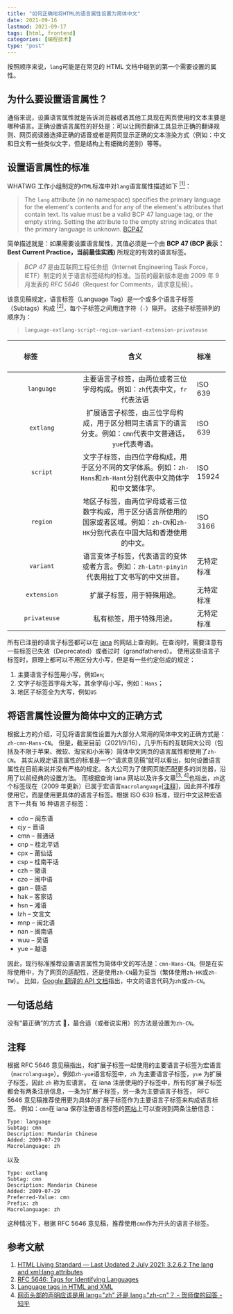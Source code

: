 ```yaml
---
title: "如何正确地将HTML的语言属性设置为简体中文"
date: 2021-09-16
lastmod: 2021-09-17
tags: [html, frontend]
categories: [编程技术]
type: "post"
---
```


按照顺序来说，`lang`可能是在常见的 HTML 文档中碰到的第一个需要设置的属性。

## 为什么要设置语言属性？

通俗来说，设置语言属性就是告诉浏览器或者其他工具现在网页使用的文本主要是哪种语言。正确设置语言属性的好处是：可以让网页翻译工具显示正确的翻译规则、网页阅读器选择正确的语音或者是网页显示正确的文本渲染方式（例如：中文和日文有一些类似文字，但是结构上有细微的差别）等等。

## 设置语言属性的标准

WHATWG 工作小组制定的`HTML`标准中对`lang`语言属性描述如下 [<sup>[1]</sup>](#参考文献)：

> The `lang` attribute (in no namespace) specifies the primary language for the element's contents and for any of the element's attributes that contain text. Its value must be a valid BCP 47 language tag, or the empty string. Setting the attribute to the empty string indicates that the primary language is unknown. [BCP47](https://html.spec.whatwg.org/multipage/references.html#refsBCP47)

简单描述就是：如果需要设置语言属性，其值必须是一个由 **BCP 47 (BCP 表示：Best Current Practice，当前最佳实践)** 所规定的有效的语言标签。

> _BCP 47_ 是由互联网工程任务组（Internet Engineering Task Force，IETF）制定的关于语言标签结构的标准。当前的最新版本是由 2009 年 9 月发表的 _RFC 5646_（Request for Comments，请求意见稿）。

该意见稿规定，语言标签（Language Tag）是一个或多个语言子标签（Subtags）构成 [<sup>[2]</sup>](#参考文献)，每个子标签之间用连字符（`-`）隔开。
这些子标签排列的顺序为：

> `language-extlang-script-region-variant-extension-privateuse`

| &nbsp; &nbsp; &nbsp; &nbsp; &nbsp; &nbsp; &nbsp; &nbsp; &nbsp; &nbsp; &nbsp; &nbsp; &nbsp; &nbsp; &nbsp; &nbsp; &nbsp; &nbsp; &nbsp; &nbsp; 标签 &nbsp; &nbsp; &nbsp; &nbsp; &nbsp; &nbsp; &nbsp; &nbsp; &nbsp; &nbsp; &nbsp; &nbsp; &nbsp; &nbsp; &nbsp; &nbsp; &nbsp; &nbsp; &nbsp; &nbsp; |                                                                 含义                                                                 | 标准       |
| :------------------------------------------------------------------------------------------------------------------------------------------------------------------------------------------------------------------------------------------------------------------------------------------: | :----------------------------------------------------------------------------------------------------------------------------------: | :--------- |
|                                                                                                                                          `language`                                                                                                                                          |                               主要语言子标签，由两位或者三位字母构成。例如：`zh`代表中文，`fr`代表法语                               | ISO 639    |
|                                                                                                                                          `extlang`                                                                                                                                           |              扩展语言子标签，由三位字母构成，用于区分相同主语言下的语言分支。例如：`cmn`代表中文普通话，`yue`代表粤语。              | ISO 639    |
|                                                                                                                                           `script`                                                                                                                                           |            文字子标签，由四位字母构成，用于区分不同的文字体系。例如：`zh-Hans`和`zh-Hant`分别代表中文简体字和中文繁体字。            | ISO 15924  |
|                                                                                                                                           `region`                                                                                                                                           | 地区子标签，由两位字母或者三位数字构成，用于区分语言所使用的国家或者区域。例如：`zh-CN`和`zh-HK`分别代表在中国大陆和香港使用的中文。 | ISO 3166   |
|                                                                                                                                          `variant`                                                                                                                                           |                      语言变体子标签，代表语言的变体或者方言。例如：`zh-Latn-pinyin`代表用拉丁文书写的中文拼音。                      | 无特定标准 |
|                                                                                                                                         `extension`                                                                                                                                          |                                                      扩展子标签，用于特殊用途。                                                      | 无特定标准 |
|                                                                                                                                         `privateuse`                                                                                                                                         |                                                       私有标签，用于特殊用途。                                                       | 无特定标准 |

所有已注册的语言子标签都可以在 [iana](https://www.iana.org/assignments/language-subtag-registry/language-subtag-registry) 的网站上查询到。在查询时，需要注意有一些标签已失效（Deprecated）或者过时（grandfathered）。
使用这些语言子标签时，原理上都可以不用区分大小写，但是有一些约定俗成的规定：

1. 主要语言子标签用小写，例如`en`;
2. 文字子标签首字母大写，其余字母小写，例如：`Hans`；
3. 地区子标签全为大写，例如`US`

## 将语言属性设置为简体中文的正确方式

根据上方的介绍，可见将语言属性设置为大部分人常用的简体中文的正确方式是：`zh-cmn-Hans-CN`。
但是，截至目前（2021/9/16），几乎所有的互联网大公司（包括及不限于苹果、微软、淘宝和小米等）简体中文网页的语言属性都使用了`zh-CN`。
其实从规定语言属性的标准是一个“请求意见稿”就可以看出，如何设置语言属性在目前来说并没有严格的规定。各大公司为了使网页能匹配更多的浏览器，沿用了以前经典的设置方法。
而根据查询 iana 网站以及许多文章[<sup>[3, 4]</sup>](#参考文献)也指出，`zh`这个标签现在（2009 年更新）已属于宏语言`macrolanguage`[<span>[注释]</span>](#注释)，因此并不推荐使用它，而是使用更具体的语言子标签。根据 ISO 639 标准，现行中文这种宏语言下一共有 16 种语言子标签：

- cdo – 闽东语
- cjy – 晋语
- cmn – 普通话
- cnp – 桂北平话
- cpx – 莆仙话
- csp – 桂南平话
- czh – 徽语
- czo – 闽中语
- gan – 赣语
- hak – 客家话
- hsn – 湘语
- lzh – 文言文
- mnp – 闽北语
- nan – 闽南语
- wuu – 吴语
- yue – 越语

因此，现行标准推荐设置语言属性为简体中文的写法是：`cmn-Hans-CN`。但是在实际使用中，为了网页的适配性，还是使用`zh-CN`最为妥当（繁体使用`zh-HK`或`zh-TW`）。
比如，[Google 翻译的 API 文档](https://cloud.google.com/translate/docs/languages?hl=zh-CN)指出，中文的语言代码为`zh`或`zh-CN`。

## 一句话总结

没有“最正确”的方式 🤪，最合适（或者说实用）的方法是设置为`zh-CN`。

## 注释

根据 RFC 5646 意见稿指出，和扩展子标签一起使用的主要语言子标签为宏语言（`macrolanguage`）。例如`zh-yue`语言标签中，`zh` 为主要语言子标签，`yue` 为扩展子标签，因此 `zh` 称为宏语言。
在 iana 注册使用的子标签中，所有的扩展子标签都会有两条注册信息，一条为扩展子标签，另一条为主要语言子标签， RFC 5646 意见稿推荐使用更为具体的扩展子标签作为主要语言子标签来构成语言标签。
例如：`cmn`在 iana 保存注册语言标签的[网站](https://www.iana.org/assignments/language-subtag-registry/language-subtag-registry)上可以查询到两条注册信息：

```
Type: language
Subtag: cmn
Description: Mandarin Chinese
Added: 2009-07-29
Macrolanguage: zh
```

以及

```
Type: extlang
Subtag: cmn
Description: Mandarin Chinese
Added: 2009-07-29
Preferred-Value: cmn
Prefix: zh
Macrolanguage: zh
```

这种情况下，根据 RFC 5646 意见稿，推荐使用`cmn`作为开头的语言子标签。

## 参考文献

1. [HTML Living Standard — Last Updated 2 July 2021: 3.2.6.2 The lang and xml:lang attributes](https://html.spec.whatwg.org/multipage/dom.html#the-lang-and-xml:lang-attributes)
2. [RFC 5646: Tags for Identifying Languages](https://www.rfc-editor.org/rfc/rfc5646.html)
3. [Language tags in HTML and XML](https://www.w3.org/International/articles/language-tags/)
4. [网页头部的声明应该是用 lang="zh" 还是 lang="zh-cn"？ - 贺师俊的回答 - 知乎](https://www.zhihu.com/question/20797118/answer/16809331)
